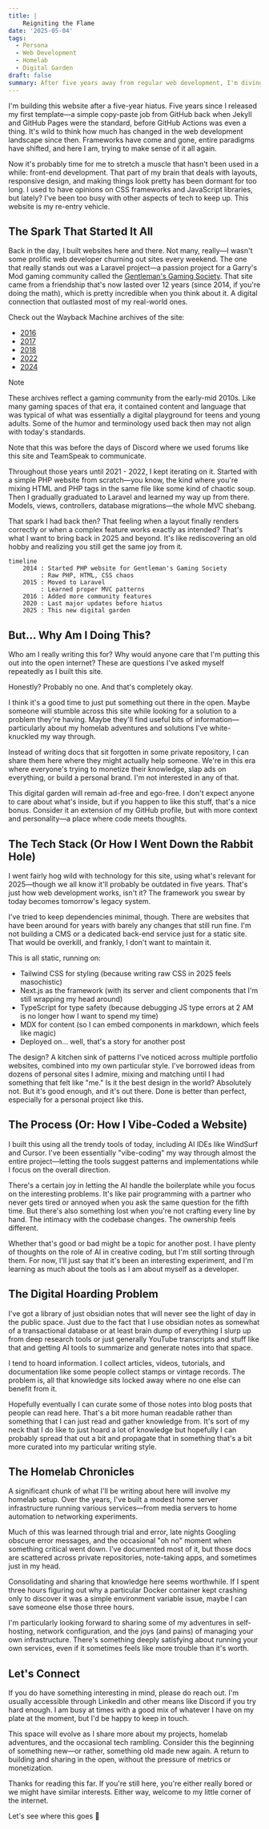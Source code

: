 ```yaml
---
title: |
    Reigniting the Flame
date: '2025-05-04'
tags:
  - Persona
  - Web Development
  - Homelab
  - Digital Garden
draft: false
summary: After five years away from regular web development, I'm diving back in with this new digital garden. Here's why I built it, who it's for (hint—maybe no one), and what you might find here. A rambling journey through my return to the front-end wilderness.
---
```


I'm building this website after a five-year hiatus. Five years since I released my first template—a simple copy-paste job from GitHub back when Jekyll and GitHub Pages were the standard, before GitHub Actions was even a thing. It's wild to think how much has changed in the web development landscape since then. Frameworks have come and gone, entire paradigms have shifted, and here I am, trying to make sense of it all again.

Now it's probably time for me to stretch a muscle that hasn't been used in a while: front-end development. That part of my brain that deals with layouts, responsive design, and making things look pretty has been dormant for too long. I used to have opinions on CSS frameworks and JavaScript libraries, but lately? I've been too busy with other aspects of tech to keep up. This website is my re-entry vehicle.

## The Spark That Started It All

Back in the day, I built websites here and there. Not many, really—I wasn't some prolific web developer churning out sites every weekend. The one that really stands out was a Laravel project—a passion project for a Garry's Mod gaming community called the [Gentleman's Gaming Society](https://ggs.sx). That site came from a friendship that's now lasted over 12 years (since 2014, if you're doing the math), which is pretty incredible when you think about it. A digital connection that outlasted most of my real-world ones.

Check out the Wayback Machine archives of the site:

- [2016](https://web.archive.org/web/20160307181605/https://ggs.sx/)
- [2017](https://web.archive.org/web/20170707175450/https://ggs.sx/)
- [2018](https://web.archive.org/web/20180104044936/https://ggs.sx/)
- [2022](https://web.archive.org/web/20221003141634/https://ggs.sx/)
- [2024](https://web.archive.org/web/20240530122807/https://ggs.sx/)

> [!NOTE]
> These archives reflect a gaming community from the early-mid 2010s. Like many gaming spaces of that era, it contained content and language that was typical of what was essentially a digital playground for teens and young adults. Some of the humor and terminology used back then may not align with today's standards.

Note that this was before the days of Discord where we used forums like this site and TeamSpeak to communicate. 

Throughout those years until 2021 - 2022, I kept iterating on it. Started with a simple PHP website from scratch—you know, the kind where you're mixing HTML and PHP tags in the same file like some kind of chaotic soup. Then I gradually graduated to Laravel and learned my way up from there. Models, views, controllers, database migrations—the whole MVC shebang. 

That spark I had back then? That feeling when a layout finally renders correctly or when a complex feature works exactly as intended? That's what I want to bring back in 2025 and beyond. It's like rediscovering an old hobby and realizing you still get the same joy from it.

```mermaid
timeline
    2014 : Started PHP website for Gentleman's Gaming Society
         : Raw PHP, HTML, CSS chaos
    2015 : Moved to Laravel
         : Learned proper MVC patterns
    2016 : Added more community features
    2020 : Last major updates before hiatus
    2025 : This new digital garden
```

## But... Why Am I Doing This?

Who am I really writing this for? Why would anyone care that I'm putting this out into the open internet? These are questions I've asked myself repeatedly as I built this site. 

Honestly? Probably no one. And that's completely okay.

I think it's a good time to just put something out there in the open. Maybe someone will stumble across this site while looking for a solution to a problem they're having. Maybe they'll find useful bits of information—particularly about my homelab adventures and solutions I've white-knuckled my way through. 

Instead of writing docs that sit forgotten in some private repository, I can share them here where they might actually help someone. We're in this era where everyone's trying to monetize their knowledge, slap ads on everything, or build a personal brand. I'm not interested in any of that. 

This digital garden will remain ad-free and ego-free. I don't expect anyone to care about what's inside, but if you happen to like this stuff, that's a nice bonus. Consider it an extension of my GitHub profile, but with more context and personality—a place where code meets thoughts.

## The Tech Stack (Or How I Went Down the Rabbit Hole)

I went fairly hog wild with technology for this site, using what's relevant for 2025—though we all know it'll probably be outdated in five years. That's just how web development works, isn't it? The framework you swear by today becomes tomorrow's legacy system.

I've tried to keep dependencies minimal, though. There are websites that have been around for years with barely any changes that still run fine. I'm not building a CMS or a dedicated back-end service just for a static site. That would be overkill, and frankly, I don't want to maintain it.

This is all static, running on:
- Tailwind CSS for styling (because writing raw CSS in 2025 feels masochistic)
- Next.js as the framework (with its server and client components that I'm still wrapping my head around)
- TypeScript for type safety (because debugging JS type errors at 2 AM is no longer how I want to spend my time)
- MDX for content (so I can embed components in markdown, which feels like magic)
- Deployed on... well, that's a story for another post

The design? A kitchen sink of patterns I've noticed across multiple portfolio websites, combined into my own particular style. I've borrowed ideas from dozens of personal sites I admire, mixing and matching until I had something that felt like "me." Is it the best design in the world? Absolutely not. But it's good enough, and it's out there. Done is better than perfect, especially for a personal project like this.

## The Process (Or: How I Vibe-Coded a Website)

I built this using all the trendy tools of today, including AI IDEs like WindSurf and Cursor. I've been essentially "vibe-coding" my way through almost the entire project—letting the tools suggest patterns and implementations while I focus on the overall direction. 

There's a certain joy in letting the AI handle the boilerplate while you focus on the interesting problems. It's like pair programming with a partner who never gets tired or annoyed when you ask the same question for the fifth time. But there's also something lost when you're not crafting every line by hand. The intimacy with the codebase changes. The ownership feels different.

Whether that's good or bad might be a topic for another post. I have plenty of thoughts on the role of AI in creative coding, but I'm still sorting through them. For now, I'll just say that it's been an interesting experiment, and I'm learning as much about the tools as I am about myself as a developer.

## The Digital Hoarding Problem

I've got a library of just obsidian notes that will never see the light of day in the public space. Just due to the fact that I use obsidian notes as somewhat of a transactional database or at least brain dump of everything I slurp up from deep research tools or just generally YouTube transcripts and stuff like that and getting AI tools to summarize and generate notes into that space.

I tend to hoard information. I collect articles, videos, tutorials, and documentation like some people collect stamps or vintage records. The problem is, all that knowledge sits locked away where no one else can benefit from it. 

Hopefully eventually I can curate some of those notes into blog posts that people can read here. That's a bit more human readable rather than something that I can just read and gather knowledge from. It's sort of my neck that I do like to just hoard a lot of knowledge but hopefully I can probably spread that out a bit and propagate that in something that's a bit more curated into my particular writing style.

## The Homelab Chronicles

A significant chunk of what I'll be writing about here will involve my homelab setup. Over the years, I've built a modest home server infrastructure running various services—from media servers to home automation to networking experiments.

Much of this was learned through trial and error, late nights Googling obscure error messages, and the occasional "oh no" moment when something critical went down. I've documented most of it, but those docs are scattered across private repositories, note-taking apps, and sometimes just in my head.

Consolidating and sharing that knowledge here seems worthwhile. If I spent three hours figuring out why a particular Docker container kept crashing only to discover it was a simple environment variable issue, maybe I can save someone else those three hours.

I'm particularly looking forward to sharing some of my adventures in self-hosting, network configuration, and the joys (and pains) of managing your own infrastructure. There's something deeply satisfying about running your own services, even if it sometimes feels like more trouble than it's worth.

## Let's Connect

If you do have something interesting in mind, please do reach out. I'm usually accessible through LinkedIn and other means like Discord if you try hard enough. I am busy at times with a good mix of whatever I have on my plate at the moment, but I'd be happy to keep in touch.

This space will evolve as I share more about my projects, homelab adventures, and the occasional tech rambling. Consider this the beginning of something new—or rather, something old made new again. A return to building and sharing in the open, without the pressure of metrics or monetization.

Thanks for reading this far. If you're still here, you're either really bored or we might have similar interests. Either way, welcome to my little corner of the internet.

Let's see where this goes 🙏

